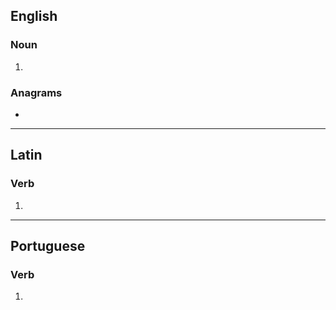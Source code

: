 ==English==

===Noun===
{{head|en|noun form}}

# {{plural of|en|transire}}

===Anagrams===
* {{anagrams|en|a=aeinrrsst|arrestins|restrains|strainers|tarriness}}

----

==Latin==

===Verb===
{{la-verb-form|trānsīrēs}}

# {{inflection of|la|trānseō||2|s|impf|actv|subj}}

----

==Portuguese==

===Verb===
{{head|pt|verb form}}

# {{pt-verb form of|transir<no_pres_stressed>}}
